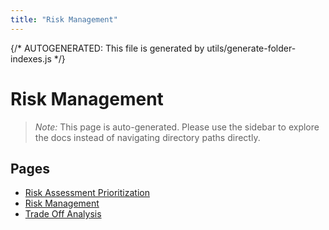 ```yaml
---
title: "Risk Management"
---
```


{/* AUTOGENERATED: This file is generated by utils/generate-folder-indexes.js */}

# Risk Management

> _Note:_ This page is auto-generated. Please use the sidebar to explore the docs instead of
> navigating directory paths directly.

## Pages

- [Risk Assessment Prioritization](/opsec/risk-management/risk-assessment-prioritization)
- [Risk Management](/opsec/risk-management/overview)
- [Trade Off Analysis](/opsec/risk-management/trade-off-analysis)
